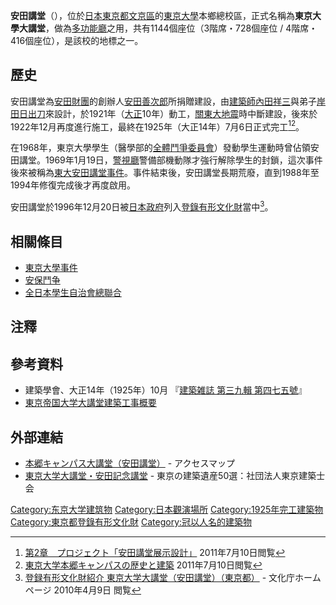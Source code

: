 {{Infobox building
| building_name       = 安田講堂
| native_building_name= 安田講堂
| former_names        = 東京帝国大学大講堂
| alternate_names     =
| image               = Yasuda Auditorium.jpg
| caption             = 安田講堂
| map_type            =  
| altitude            = 
| building_type       = [[講堂|講堂]]
| architectural_style = 
| structural_system   = 
| cost                = 
| ren_cost            =
| location            = [[東京大學|東京大學]]本鄉總校區
| address             = {{JPN}}[[東京都|東京都]][[文京區|文京區]][[本鄉|本鄉]]7丁目3−1
| client              = 
| owner               = [[東京大學|東京大學]]
| current_tenants     = 
| landlord            = 
| coordinates         = 
| start_date          = 1921年（[[大正|大正]]10年）
| completion_date     = 1925年（[[大正|大正]]14年）7月6日
| inauguration_date   =
| renovation_date     = 1988年（[[昭和|昭和]]63年）至1994年（[[平成|平成]]6年）
| demolition_date     = 
| destruction_date    = 
| height              = 39.7[[公尺|公尺]]
| diameter            = 
| other_dimensions    = 
| floor_count         = 地上7層、地下1層
| floor_area          = 6,990[[平方公尺|平方公尺]]
| main_contractor     = 
| architect           = [[內田祥三|內田祥三]]、[[岸田日出刀|岸田日出刀]]
| architecture_firm   =
| structural_engineer = 
| services_engineer   = 
| civil_engineer      = 
| other_designers     = 
| quantity_surveyor   = 
| awards              = 
| ren_architect       =
| ren_firm            =
| ren_str_engineer    = 
| ren_serv_engineer   = 
| ren_civ_engineer    = 
| ren_oth_designers   = 
| ren_qty_surveyor    = 
| ren_awards          = 
| references          = 
}}
'''安田講堂'''（{{jpn|j=安田講堂|hg=やすだこうどう|rm=Yasuda-kōdō|f=y}}），位於[[日本|日本]][[東京都|東京都]][[文京區|文京區]]的[[東京大學|東京大學]]本鄉總校區，正式名稱為'''東京大學大講堂'''，做為[[多功能廳|多功能廳]]之用，共有1144個座位（3階席・728個座位 / 4階席・416個座位），是該校的地標之一。

==歷史==
安田講堂為[[安田財團|安田財團]]的創辦人[[安田善次郎|安田善次郎]]所捐贈建設，由[[建築師|建築師]][[內田祥三|內田祥三]]與弟子[[岸田日出刀|岸田日出刀]]來設計，於1921年（[[大正|大正]]10年）動工，[[關東大地震|關東大地震]]時中斷建設，後來於1922年12月再度進行施工，最終在1925年（大正14年）7月6日正式完工<ref>[http://www.um.u-tokyo.ac.jp/publish_db/1997Avantgarde/11.html 第2章　プロジェクト「安田講堂展示設計」] {{Wayback|url=http://www.um.u-tokyo.ac.jp/publish_db/1997Avantgarde/11.html |date=20160303182900 }} 2011年7月10日閲覧</ref><ref>[http://www.um.u-tokyo.ac.jp/publish_db/1997Avantgarde/20.html 東京大学本郷キャンパスの歴史と建築] {{Wayback|url=http://www.um.u-tokyo.ac.jp/publish_db/1997Avantgarde/20.html |date=20160303180256 }} 2011年7月10日閲覧</ref>。

在1968年，東京大學學生（醫學部的[[全共鬥|全體鬥爭委員會]]）發動學生運動時曾佔領安田講堂。1969年1月19日，[[警視廳|警視廳]]警備部機動隊才強行解除學生的封鎖，這次事件後來被稱為[[東大安田講堂事件|東大安田講堂事件]]。事件結束後，安田講堂長期荒廢，直到1988年至1994年修復完成後才再度啟用。

安田講堂於1996年12月20日被[[日本政府|日本政府]]列入[[登錄有形文化財|登錄有形文化財]]當中<ref name="bunkazai">[http://www.bunka.go.jp/bunkazai/shurui/touroku_ken_shoukai/035.html 登録有形文化財紹介 東京大学大講堂（安田講堂）（東京都）] {{Wayback|url=http://www.bunka.go.jp/bunkazai/shurui/touroku_ken_shoukai/035.html |date=20071119020232 }} - 文化庁ホームページ 2010年4月9日 閲覧</ref>。

==相關條目==
*[[東京大學事件|東京大學事件]]
* [[安保鬥争|安保鬥争]]
* [[全日本學生自治會總聯合|全日本學生自治會總聯合]]

== 注釋 ==
<references />

==參考資料==
* 建築學會、大正14年（1925年）10月 『[https://web.archive.org/web/20160304113638/http://ci.nii.ac.jp/vol_issue/nels/AN00079427/ISS0000216589_ja.html 建築雑誌 第三九輯 第四七五號]』
* [http://ci.nii.ac.jp/lognavi?name=nels&lang=ja&type=pdf&id=ART0004818824 東京帝国大学大講堂建築工事概要]{{dead link|date=2017年12月 |bot=InternetArchiveBot |fix-attempted=yes }}

==外部連結==
{{Commonscat|Yasuda_Auditrium}}
* [http://www.u-tokyo.ac.jp/campusmap/cam01_00_01_j.html 本郷キャンパス大講堂（安田講堂）]{{Wayback|url=http://www.u-tokyo.ac.jp/campusmap/cam01_00_01_j.html |date=20210228192534 }} - アクセスマップ
* [https://web.archive.org/web/20110628174951/http://tokyokenchikushikai.or.jp/tatemonomap/tokyo50/t28/t28.htm 東京大学大講堂・安田記念講堂] - 東京の建築遺産50選：社団法人東京建築士会

[[Category:东京大学建筑物|Category:东京大学建筑物]]
[[Category:日本觀演場所|Category:日本觀演場所]]
[[Category:1925年完工建築物|Category:1925年完工建築物]]
[[Category:東京都登錄有形文化財|Category:東京都登錄有形文化財]]
[[Category:冠以人名的建築物|Category:冠以人名的建築物]]